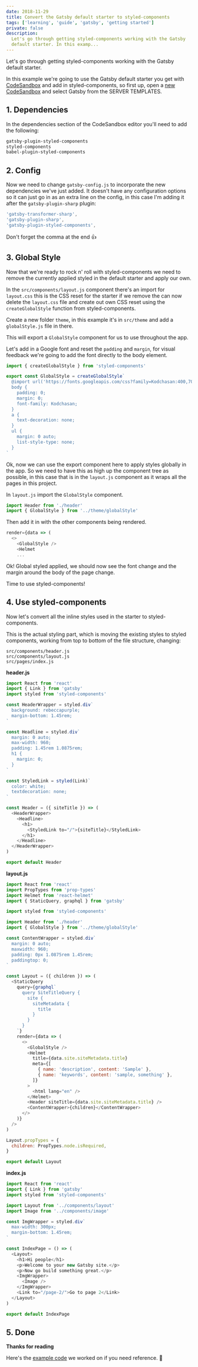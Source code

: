 ```yaml
---
date: 2018-11-29
title: Convert the Gatsby default starter to styled-components
tags: ['learning', 'guide', 'gatsby', 'getting started']
private: false
description:
  Let's go through getting styled-components working with the Gatsby
  default starter. In this examp...
---
```


Let's go through getting styled-components working with the Gatsby
default starter.

<YouTube youTubeId="O5sWySCr668" />

In this example we're going to use the Gatsby default starter you get
with [CodeSandbox] and add in styled-components, so first up, open a
[new CodeSandbox] and select Gatsby from the SERVER TEMPLATES.

## 1. Dependencies

In the dependencies section of the CodeSandbox editor you'll need to
add the following:

```bash
gatsby-plugin-styled-components
styled-components
babel-plugin-styled-components
```

## 2. Config

Now we need to change `gatsby-config.js` to incorporate the new
dependencies we've just added. It doesn't have any configuration
options so it can just go in as an extra line on the config, in this
case I'm adding it after the `gatsby-plugin-sharp` plugin:

```js
'gatsby-transformer-sharp',
'gatsby-plugin-sharp',
'gatsby-plugin-styled-components',
```

Don't forget the comma at the end 👍

## 3. Global Style

Now that we're ready to rock n' roll with styled-components we need to
remove the currently applied styled in the default starter and apply
our own.

In the `src/components/layout.js` component there's an import for
`layout.css` this is the CSS reset for the starter if we remove the
can now delete the `layout.css` file and create out own CSS reset
using the `createGlobalStyle` function from styled-components.

Create a new folder `theme`, in this example it's in `src/theme` and
add a `globalStyle.js` file in there.

This will export a `GlobalStyle` component for us to use throughout
the app.

Let's add in a Google font and reset the `padding` and `margin`, for
visual feedback we're going to add the font directly to the body
element.

```js
import { createGlobalStyle } from 'styled-components'

export const GlobalStyle = createGlobalStyle`
  @import url('https://fonts.googleapis.com/css?family=Kodchasan:400,700');
  body {
    padding: 0;
    margin: 0;
    font-family: Kodchasan;
  }
  a {
    text-decoration: none;
  }
  ul {
    margin: 0 auto;
    list-style-type: none;
  }
`
```

Ok, now we can use the export component here to apply styles globally
in the app. So we need to have this as high up the component tree as
possible, in this case that is in the `layout.js` component as it
wraps all the pages in this project.

In `layout.js` import the `GlobalStyle` component.

```js
import Header from './header'
import { GlobalStyle } from '../theme/globalStyle'
```

Then add it in with the other components being rendered.

```js
render={data => (
  <>
    <GlobalStyle />
    <Helmet
    ...
```

Ok! Global styled applied, we should now see the font change and the
margin around the body of the page change.

Time to use styled-components!

## 4. Use styled-components

Now let's convert all the inline styles used in the starter to
styled-components.

This is the actual styling part, which is moving the existing styles
to styled components, working from top to bottom of the file
structure, changing:

```
src/components/header.js
src/components/layout.js
src/pages/index.js
```

**header.js**

```js
import React from 'react'
import { Link } from 'gatsby'
import styled from 'styled-components'

const HeaderWrapper = styled.div`
  background: rebeccapurple;
  margin-bottom: 1.45rem;
`

const Headline = styled.div`
  margin: 0 auto;
  max-width: 960;
  padding: 1.45rem 1.0875rem;
  h1 {
    margin: 0;
  }
`

const StyledLink = styled(Link)`
  color: white;
  textdecoration: none;
`

const Header = ({ siteTitle }) => (
  <HeaderWrapper>
    <Headline>
      <h1>
        <StyledLink to="/">{siteTitle}</StyledLink>
      </h1>
    </Headline>
  </HeaderWrapper>
)

export default Header
```

**layout.js**

```js
import React from 'react'
import PropTypes from 'prop-types'
import Helmet from 'react-helmet'
import { StaticQuery, graphql } from 'gatsby'

import styled from 'styled-components'

import Header from './header'
import { GlobalStyle } from '../theme/globalStyle'

const ContentWrapper = styled.div`
  margin: 0 auto;
  maxwidth: 960;
  padding: 0px 1.0875rem 1.45rem;
  paddingtop: 0;
`

const Layout = ({ children }) => (
  <StaticQuery
    query={graphql`
      query SiteTitleQuery {
        site {
          siteMetadata {
            title
          }
        }
      }
    `}
    render={data => (
      <>
        <GlobalStyle />
        <Helmet
          title={data.site.siteMetadata.title}
          meta={[
            { name: 'description', content: 'Sample' },
            { name: 'keywords', content: 'sample, something' },
          ]}
        >
          <html lang="en" />
        </Helmet>
        <Header siteTitle={data.site.siteMetadata.title} />
        <ContentWrapper>{children}</ContentWrapper>
      </>
    )}
  />
)

Layout.propTypes = {
  children: PropTypes.node.isRequired,
}

export default Layout
```

**index.js**

```js
import React from 'react'
import { Link } from 'gatsby'
import styled from 'styled-components'

import Layout from '../components/layout'
import Image from '../components/image'

const ImgWrapper = styled.div`
  max-width: 300px;
  margin-bottom: 1.45rem;
`

const IndexPage = () => (
  <Layout>
    <h1>Hi people</h1>
    <p>Welcome to your new Gatsby site.</p>
    <p>Now go build something great.</p>
    <ImgWrapper>
      <Image />
    </ImgWrapper>
    <Link to="/page-2/">Go to page 2</Link>
  </Layout>
)

export default IndexPage
```

## 5. Done

**Thanks for reading**

Here's the [example code] we worked on if you need reference. 👀

[codesandbox]: https://codesandbox.io
[new codesandbox]: https://codesandbox.io/s/
[example code]: https://codesandbox.io/s/yp3z16yw11
